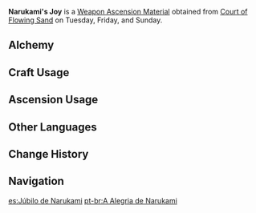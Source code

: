 {{Item Infobox
|id           = 114030
|image        = Item Narukami's Joy.png
|type         = Weapon Ascension Materials
|invCategory  = Character Development Items
|group        = Narukami's Magatamas
|rarity       = 3
|description  = Those who belong to the Shogunate Commissions are those who administer and exercise power. In the monster-filled tales of the ancient past, those who were deeply trusted by the Shogun would bear talismans with this hooked design on their person, and just as the word "commission" means to "joyfully serve" in the old tongue, those who received her favor would return it with love and loyalty. Yet, after a certain point in time, nothing would be as it was before.
|day1         = Tuesday
|day2         = Friday
|day3         = Sunday
|source1      = Court of Flowing Sand
|source2      = [[Crafting]]
|source3      = [[Parametric Transformer]]
}}
'''Narukami's Joy''' is a [[Weapon Ascension Material]] obtained from [[Court of Flowing Sand]] on Tuesday, Friday, and Sunday.

==Alchemy==
{{Recipe
|type = Crafting
|Narukami's Wisdom = 3
|Mora = 125
|sort = Narukami's Wisdom,Mora
}}

==Craft Usage==
{{Craft Usage}}

==Ascension Usage==
{{Ascension Usage}}

==Other Languages==
{{Other Languages
|en      = Narukami's Joy
|zhs     = 鸣神御灵的欢喜
|zhs_rm  = Míngshén Yù Líng de Huānxǐ
|zht     = 鳴神御靈的歡喜
|zht_rm  = Míngshén Yù Líng de Huānxǐ
|zh_tl   = Narukami Spirit's Joy
|ja      = 鳴神御霊の歓喜
|ja_rm   = Narukami Mitama no Kanki
|ja_tl   = Thunder Spirit's Delight
|ko      = 나루카미 어령의 환희
|ko_rm   = Narukami Eoryeong-ui Hwanhui
|ko_tl   = Joy of Narukami Spirit
|es      = Júbilo de Narukami
|es_tl   = 
|fr      = Joie de Narukami
|fr_tl   = Narukami's Joy
|ru      = Радость Наруками
|ru_tl   = 
|th      = Narukami's Joy
|vi      = Sở Thích Của Narukami
|vi_tl   = 
|de      = Narukamis Freude
|de_tl   = Narukami's Joy
|id      = Narukami's Joy
|pt      = A Alegria de Narukami
|pt_tl   = 
}}

==Change History==
{{Change History|2.0}}

==Navigation==
{{Development Item Navbox|Weapon Materials}}

[[es:Júbilo de Narukami]]
[[pt-br:A Alegria de Narukami]]